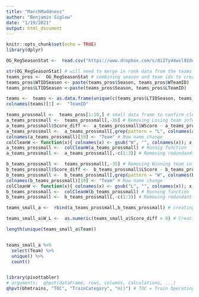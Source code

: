 ```yaml
---
title: "MarchMaddness"
author: "Benjamin Siglow"
date: "1/19/2021"
output: html_document
---
```


```r
knitr::opts_chunk$set(echo = TRUE)
library(dplyr)
```

```r
OG_RegSeasonStat <-  read.csv("https://www.dropbox.com/s/di27y44wsl92dqs/MRegularSeasonDetailedResults.csv?dl=1")

```

```r
str(OG_RegSeasonStat) # will need to merge in rank data from the teams excel doc , currently working on individual team table
teams_pros <-  OG_RegSeasonStat # combining season and team ids to create a team data frame 
teams_pros$WTIDSeason <- paste(teams_pros$Season, teams_pros$WTeamID)
teams_pros$LTIDSeason <-paste(teams_pros$Season, teams_pros$LTeamID)
```

```r
teams <-  teams <- as.data.frame(unique(c(teams_pros$LTIDSeason, teams_pros$WTIDSeason)))
colnames(teams)[1] <-  "TeamID"
```

```r
teams_prossmall <-  teams_pros[1:10,] # small data frame to confirm cleaning
a_teams_prossmall <-  teams_prossmall[,-36] # Removing Losing team info 
a_teams_prossmall$Score_diff <-  a_teams_prossmall$WScore - a_teams_prossmall$LScore # Creating score differenctial
a_teams_prossmall <-  a_teams_prossmall[,grep(pattern = "L", colnames(a_teams_prossmall),ignore.case = FALSE , invert = TRUE)] # Removing all columns relating to losing team 
colnames(a_teams_prossmall)[19] <- "Team" # Row name change
colCleanW <- function(x){ colnames(x) <- gsub("W", "", colnames(x)); x }  # Removing all prefix W in colnames
a_teams_prossmall <-  colCleanW(a_teams_prossmall) # Runnig function
a_teams_prossmall <-  a_teams_prossmall[,-c(1:3)] # Removing redundandt columns, can be removed to spot check 
```


```r
b_teams_prossmall <-  teams_prossmall[,-35] # Removing Winning team info 
b_teams_prossmall$Score_diff <-  b_teams_prossmall$LScore - b_teams_prossmall$WScore # Creating score differential
b_teams_prossmall <-  b_teams_prossmall[,grep(pattern = "W", colnames(b_teams_prossmall),ignore.case = FALSE , invert = TRUE)] # Removing all columns relating to losing team 
colnames(b_teams_prossmall)[19] <- "Team" # Row name change
colCleanW <- function(x){ colnames(x) <- gsub("L", "", colnames(x)); x }  # Removing all prefix W in colnames
b_teams_prossmall <-  colCleanW(b_teams_prossmall) # Running function
b_teams_prossmall <-  b_teams_prossmall[,-c(1:3)] # Removing redundant columns, can be removed to spot check
```

```r
teams_small_a <-  rbind(a_teams_prossmall,b_teams_prossmall) # creating winning and losing team stats in small format

teams_small_a$W_L <-  as.numeric(teams_small_a$Score_diff > 0) # Creating win loss column 
```

```r
length(unique(teams_small_a$Team))


teams_small_a %>%
  select(Team) %>%
  unique() %>%
  count()


library(pivottabler)
# arguments:  qhpvt(dataFrame, rows, columns, calculations, ...)
qhpvt(bhmtrains, "TOC", "TrainCategory", "n()") # TOC = Train Operating Company 

```



